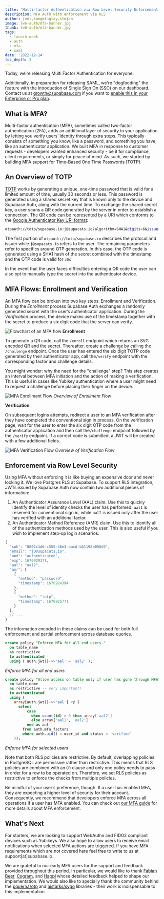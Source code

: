 ```yaml
---
title: 'Multi-factor Authentication via Row Level Security Enforcement'
description: MFA Auth with enforcement via RLS
author: joel,kangmingtay,stojan
image: lw6-auth/mfa-banner.jpg
thumb: lw6-auth/mfa-banner.jpg
tags:
  - launch-week
  - auth
  - mfa
  - saml
date: '2022-12-14'
toc_depth: 3
---
```

Today, we’re releasing Multi Factor Authentication for everyone.

Additionally, in preparation for releasing SAML, we're "dogfooding" the feature with the introduction of Single Sign On (SSO) on our dashboard. Contact us at [growth@supabase.com](mailto:growth@supabase.com) if you want to [enable this in your Enterprise or Pro plan](https://docs.supabase.com/guides/platform/sso/enable-sso).

## What is MFA?

Multi-factor authentication (MFA), sometimes called two-factor authentication (2FA), adds an additional layer of security to your application by letting you verify users’ identity through extra steps. This typically consists of something you know, like a password, and something you have, like an authenticator application. We built MFA in response to customer requests - developers wanted enhanced security - be it for compliance, client requirements, or simply for peace of mind. As such, we started by building MFA support for Time-Based One Time Passwords (TOTP).


## An Overview of TOTP

[TOTP](https://www.rfc-editor.org/rfc/rfc6238) works by generating a unique, one-time password that is valid for a limited amount of time, usually 30 seconds or less. This password is generated using a shared secret key that is known only to the device and Supabase Auth, along with the current time. To exchange the shared secret key, a user scans a QR code generated by the server in order to establish a connection. The QR code can be represented by a URI which conforms to the [Google Authenticator Key URI format](https://github.com/google/google-authenticator/wiki/Key-Uri-Format):

```bash
otpauth://totp/supabase.io:j@supacats.io?algorithm=SHA1&digits=6&issuer=supabase.io&period=30&secret=BFSXQHFB2BGAZIOQWCDBJUF7B54A52JQ
```

The first portion of  `otpauth://totp/supabase.io` describes the protocol and issuer while `j@supacats.io` refers to the user. The remaining parameters refer to specifics around OTP generation. In this case, the OTP code is generated using a SHA1 hash of the secret combined with the timestamp and the OTP code is valid for `30s`

In the event that the user faces difficulties entering a QR code the user can also opt to manually type the secret into the authenticator device.

## MFA Flows: Enrollment and Verification

An MFA flow can be broken into two key steps: Enrollment and Verification. During the *Enrollment* process Supabase Auth exchanges a randomly generated secret with the user’s authenticator application. During the *Verification* process, the device makes use of the timestamp together with the secret to produce a six digit code that the server can verify.

![Flowchart of an MFA flow](/images/blog/lw6-auth/mfa-flow.png)
**Enrollment**

To generate a QR code, call the `/enroll` endpoint which returns an SVG encoded QR and the secret. Thereafter, create a challenge by calling the `/challenge` endpoint. Once the user has entered the six digit TOTP code generated by their authenticator app, call the`/verify`  endpoint with the corresponding factor and challenge details.

You might wonder: why the need for the "challenge" step? This step creates an interval between MFA initiation and the action of making a verification. This is useful in cases like Yubikey authentication where a user might need to request a challenge before placing their finger on the device.


![MFA Enrollment Flow](/images/blog/lw6-auth/enrollment_flow.png)
*Overview of Enrollment Flow*

**Verification**

On subsequent logins attempts, redirect a user to an MFA verification after they have completed the conventional sign in process. On the verification page, wait for the user to enter the six digit OTP code from the authenticator application and then call  the`/challenge` endpoint followed by the `/verify` endpoint. If a correct code is submitted, a JWT will be created with a few additional fields.

![MFA Verification Flow](/images/blog/lw6-auth/verify_flow.png)
*Overview of Verification Flow*

## Enforcement via Row Level Security

Using MFA without enforcing it is like buying an expensive door and never locking it. We love Postgres RLS at Supabase. To support RLS integration, JWTs issued by Supabase Auth now contain two additional pieces of information:

1. An Authenticator Assurance Level (AAL) claim. Use this to quickly identify the level of identity checks the user has performed. `aal1` is reserved for conventional sign in, while `aal2` is issued only after the user has verified with an additional factor.
2. An Authenticator Method Reference (AMR) claim. Use this to identify all of the authentication methods used by the user. This is also useful if you wish to implement step-up login scenarios.

```jsx
{
  "sub": "8802c1d6-c555-46e3-aacd-b61198b058d9",
  "email": "j0@supacats.io",
  "aud": "authenticated",
  "exp": 1670929371,
  "aal": "aal2",
  "amr": [
    {
      "method": "password",
      "timestamp": 1670924394
    },
    {
      "method": "totp",
      "timestamp": 1670925771
    }
  ],
  // ...
}
````

The information encoded in these claims can be used for both full enforcement and partial enforcement across database queries.

```sql
create policy "Enforce MFA for all end users."
  on table_name
  as restrictive
  to authenticated
  using ( auth.jwt()->>'aal' = 'aal2' );
```

*Enforce MFA for all end users*

```sql
create policy "Allow access on table only if user has gone through MFA"
  on table_name
  as restrictive -- very important!
  to authenticated
  using (
    array[auth.jwt()->>'aal'] <@ (
      select
          case
            when count(id) > 0 then array['aal2']
            else array['aal1', 'aal2']
          end as aal
        from auth.mfa_factors
        where auth.uid() = user_id and status = 'verified'
    ));
```

*Enforce MFA for selected users*

Note that both RLS policies are restrictive. By default, overlapping policies in PostgreSQL are permissive rather than restrictive. This means that RLS policies are combined with an `OR` clause and only one policy needs to pass in order for a row to be operated on. Therefore, we set RLS policies as restrictive to enforce the checks from multiple policies.

Be mindful of your user’s preference, though. If a user has enabled MFA, they are expecting a higher level of security for their account. Consequently, we recommend that developers enforce MFA across all operations if a user has MFA enabled. You can check out [our MFA guide](https://supabase.com/docs/guides/auth/auth-mfa) for more details about MFA enforcement.


## What's Next

For starters, we are looking to support WebAuthn and FIDO2 compliant devices such as Yubikeys. We also hope to allow users to receive email notifications when selected MFA actions are triggered. If you have MFA requirements which are not covered here feel free to write to us at support[at]supabase.io .

We are grateful to our early MFA users for the support and feedback provided throughout this period. In particular, we would like to thank [Fabian Beer](https://madebyfabian.com), [Cogram](https://www.cogram.com), and [Happl](https://happl.com) whose detailed feedback helped to shape our implementation. We would also like to specially thank the community behind the [pquerna/otp](https://github.com/pquerna/otp) and [ajstarks/svgo](https://github.com/ajstarks/svgo) libraries - their work is indispensable to this implementation.
